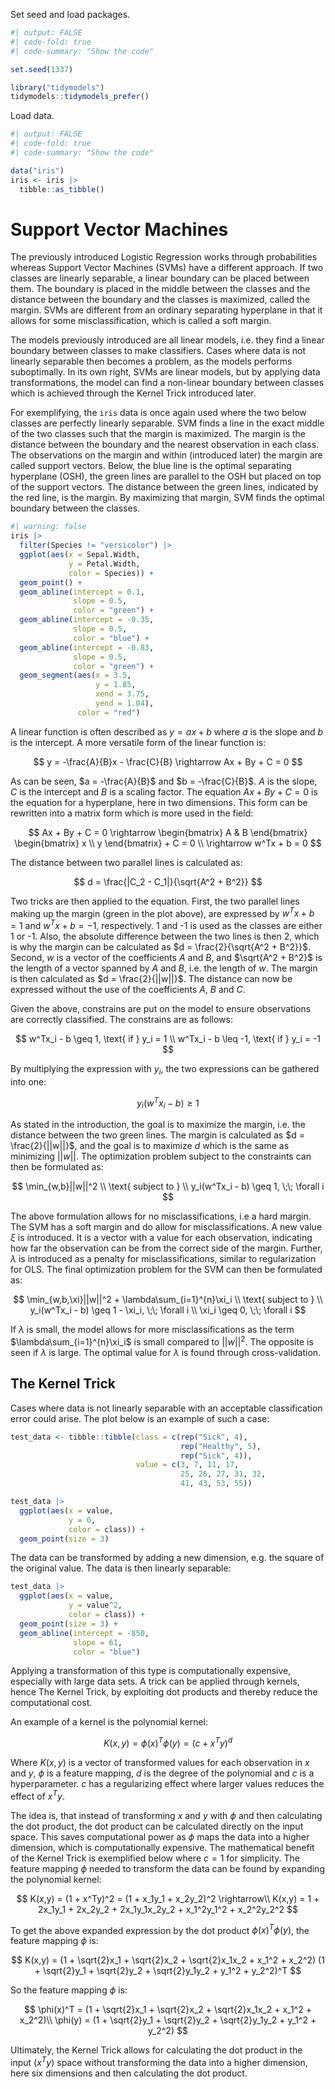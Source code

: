 Set seed and load packages.
```r
#| output: FALSE
#| code-fold: true
#| code-summary: "Show the code"

set.seed(1337)

library("tidymodels")
tidymodels::tidymodels_prefer()
```

Load data.
```r
#| output: FALSE
#| code-fold: true
#| code-summary: "Show the code"

data("iris")
iris <- iris |>
  tibble::as_tibble()
```

# Support Vector Machines

The previously introduced Logistic Regression works through probabilities whereas Support Vector Machines (SVMs) have a different approach. If two classes are linearly separable, a linear boundary can be placed between them. The boundary is placed in the middle between the classes and the distance between the boundary and the classes is maximized, called the margin. SVMs are different from an ordinary separating hyperplane in that it allows for some misclassification, which is called a soft margin.

The models previously introduced are all linear models, i.e. they find a linear boundary between classes to make classifiers. Cases where data is not linearly separable then becomes a problem, as the models performs suboptimally. In its own right, SVMs are linear models, but by applying data transformations, the model can find a non-linear boundary between classes which is achieved through the Kernel Trick introduced later.

For exemplifying, the `iris` data is once again used where the two below classes are perfectly linearly separable. SVM finds a line in the exact middle of the two classes such that the margin is maximized. The margin is the distance between the boundary and the nearest observation in each class. The observations on the margin and within (introduced later) the margin are called support vectors. Below, the blue line is the optimal separating hyperplane (OSH), the green lines are parallel to the OSH but placed on top of the support vectors. The distance between the green lines, indicated by the red line, is the margin. By maximizing that margin, SVM finds the optimal boundary between the classes.

```r
#| warning: false
iris |>
  filter(Species != "versicolor") |> 
  ggplot(aes(x = Sepal.Width,
             y = Petal.Width,
             color = Species)) +
  geom_point() +
  geom_abline(intercept = 0.1,
              slope = 0.5,
              color = "green") +
  geom_abline(intercept = -0.35,
              slope = 0.5,
              color = "blue") +
  geom_abline(intercept = -0.83,
              slope = 0.5,
              color = "green") +
  geom_segment(aes(x = 3.5,
                   y = 1.85,
                   xend = 3.75,
                   yend = 1.04),
               color = "red")
```
A linear function is often described as $y = ax + b$ where $a$ is the slope and $b$ is the intercept. A more versatile form of the linear function is:

$$
y = -\frac{A}{B}x - \frac{C}{B} \rightarrow Ax + By + C = 0
$$

As can be seen, $a = -\frac{A}{B}$ and $b = -\frac{C}{B}$. $A$ is the slope, $C$ is the intercept and $B$ is a scaling factor. The equation $Ax + By + C = 0$ is the equation for a hyperplane, here in two dimensions. This form can be rewritten into a matrix form which is more used in the field:

$$
Ax + By + C = 0 \rightarrow \begin{bmatrix} A & B \end{bmatrix} \begin{bmatrix} x \\ y \end{bmatrix} + C = 0 \\
\rightarrow w^Tx + b = 0
$$

The distance between two parallel lines is calculated as:

$$
d = \frac{|C_2 - C_1|}{\sqrt{A^2 + B^2}}
$$

Two tricks are then applied to the equation. First, the two parallel lines making up the margin (green in the plot above), are expressed by $w^Tx + b = 1$ and $w^Tx + b = -1$, respectively. 1 and -1 is used as the classes are either 1 or -1. Also, the absolute difference between the two lines is then 2, which is why the margin can be calculated as $d = \frac{2}{\sqrt{A^2 + B^2}}$. Second, $w$ is a vector of the coefficients $A$ and $B$, and $\sqrt{A^2 + B^2}$ is the length of a vector spanned by $A$ and $B$, i.e. the length of $w$. The margin is then calculated as $d = \frac{2}{||w||}$. The distance can now be expressed without the use of the coefficients $A$, $B$ and $C$.

Given the above, constrains are put on the model to ensure observations are correctly classified. The constrains are as follows:

$$
w^Tx_i - b \geq 1, \text{ if } y_i = 1 \\
w^Tx_i - b \leq -1, \text{ if } y_i = -1
$$

By multiplying the expression with $y_i$, the two expressions can be gathered into one:

$$
y_i(w^Tx_i - b) \geq 1
$$

As stated in the introduction, the goal is to maximize the margin, i.e. the distance between the two green lines. The margin is calculated as $d = \frac{2}{||w||}$, and the goal is to maximize $d$ which is the same as minimizing $||w||$. The optimization problem subject to the constraints can then be formulated as:

$$
\min_{w,b}||w||^2 \\ \text{ subject to } \\ y_i(w^Tx_i - b) \geq 1, \;\; \forall i
$$

The above formulation allows for no misclassifications, i.e a hard margin. The SVM has a soft margin and do allow for misclassifications. A new value $\xi$ is introduced. It is a vector with a value for each observation, indicating how far the observation can be from the correct side of the margin. Further, $\lambda$ is introduced as a penalty for misclassifications, similar to regularization for OLS. The final optimization problem for the SVM can then be formulated as:

$$
\min_{w,b,\xi}||w||^2 + \lambda\sum_{i=1}^{n}\xi_i \\
\text{ subject to } \\
y_i(w^Tx_i - b) \geq 1 - \xi_i, \;\; \forall i \\
\xi_i \geq 0, \;\; \forall i
$$

If $\lambda$ is small, the model allows for more misclassifications as the term $\lambda\sum_{i=1}^{n}\xi_i$ is small compared to $||w||^2$. The opposite is seen if $\lambda$ is large. The optimal value for $\lambda$ is found through cross-validation.

## The Kernel Trick

Cases where data is not linearly separable with an acceptable classification error could arise. The plot below is an example of such a case:

```r
test_data <- tibble::tibble(class = c(rep("Sick", 4),
                                      rep("Healthy", 5),
                                      rep("Sick", 4)),
                            value = c(3, 7, 11, 17,
                                      25, 26, 27, 31, 32,
                                      41, 43, 53, 55))

test_data |> 
  ggplot(aes(x = value,
             y = 0,
             color = class)) +
  geom_point(size = 3)
```

The data can be transformed by adding a new dimension, e.g. the square of the original value. The data is then linearly separable:

```r
test_data |> 
  ggplot(aes(x = value,
             y = value^2,
             color = class)) +
  geom_point(size = 3) +
  geom_abline(intercept = -850,
              slope = 61,
              color = "blue")
```

Applying a transformation of this type is computationally expensive, especially with large data sets. A trick can be applied through kernels, hence The Kernel Trick, by exploiting dot products and thereby reduce the computational cost.

An example of a kernel is the polynomial kernel:

$$
K(x,y) = \phi(x)^T \phi(y) =  (c + x^Ty)^d
$$

Where $K(x,y)$ is a vector of transformed values for each observation in $x$ and $y$, $\phi$ is a feature mapping, $d$ is the degree of the polynomial and $c$ is a hyperparameter. $c$ has a regularizing effect where larger values reduces the effect of $x^Ty$.

The idea is, that instead of transforming $x$ and $y$ with $\phi$ and then calculating the dot product, the dot product can be calculated directly on the input space. This saves computational power as $\phi$ maps the data into a higher dimension, which is computationally expensive. The mathematical benefit of the Kernel Trick is exemplified below where $c = 1$ for simplicity. The feature mapping $\phi$ needed to transform the data can be found by expanding the polynomial kernel:

$$
K(x,y) = (1 + x^Ty)^2  = (1 + x_1y_1 + x_2y_2)^2 \rightarrow\\
K(x,y) = 1 + 2x_1y_1 + 2x_2y_2 + 2x_1y_1x_2y_2 + x_1^2y_1^2 + x_2^2y_2^2
$$

To get the above expanded expression by the dot product $\phi(x)^T \phi(y)$, the feature mapping $\phi$ is:

$$
K(x,y) = (1 + \sqrt{2}x_1 + \sqrt{2}x_2 + \sqrt{2}x_1x_2 + x_1^2 + x_2^2)
         (1 + \sqrt{2}y_1 + \sqrt{2}y_2 + \sqrt{2}y_1y_2 + y_1^2 + y_2^2)^T
$$

So the feature mapping $\phi$ is:

$$
\phi(x)^T = (1 + \sqrt{2}x_1 + \sqrt{2}x_2 + \sqrt{2}x_1x_2 + x_1^2 + x_2^2)\\
\phi(y) = (1 + \sqrt{2}y_1 + \sqrt{2}y_2 + \sqrt{2}y_1y_2 + y_1^2 + y_2^2)
$$

Ultimately, the Kernel Trick allows for calculating the dot product in the input $(x^Ty)$ space without transforming the data into a higher dimension, here six dimensions and then calculating the dot product.